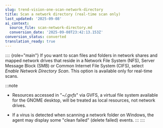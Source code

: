 ```yaml
---
slug: trend-vision-one-scan-network-directory
title: Scan a network directory (real-time scan only)
last_updated: '2025-09-08'
ai_context:
  source_file: scan-network-directory.md
  conversion_date: '2025-09-08T23:42:13.153Z'
conversion_status: converted
translation_ready: true
---
```


:::: {role="main"}
If you want to scan files and folders in network shares and mapped network drives that reside in a Network File System (NFS), Server Message Block (SMB) or Common Internet File System (CIFS), select *Enable Network Directory Scan*. This option is available only for real-time scans.

:::note

- Resources accessed in "*~/.gvfs*" via GVFS, a virtual file system available for the GNOME desktop, will be treated as local resources, not network drives.

- If a virus is detected when scanning a network folder on Windows, the agent may display some "clean failed" (delete failed) events.
:::
::::
